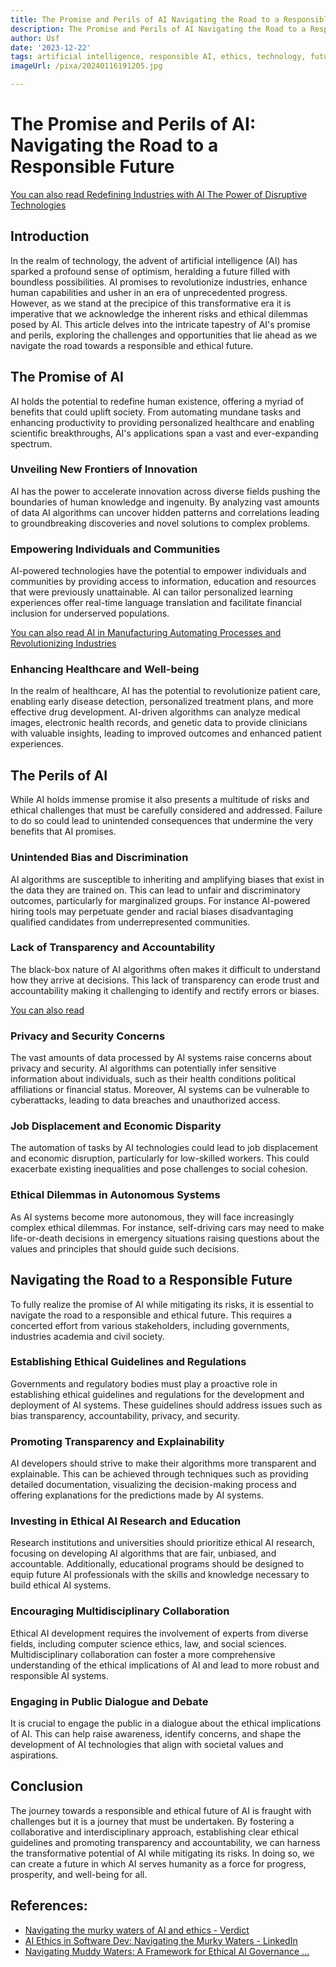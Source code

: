 ```yaml
---
title: The Promise and Perils of AI Navigating the Road to a Responsible Future
description: The Promise and Perils of AI Navigating the Road to a Responsible Future
author: Usf
date: '2023-12-22'
tags: artificial intelligence, responsible AI, ethics, technology, future
imageUrl: /pixa/20240116191205.jpg

---
```

# The Promise and Perils  of AI: Navigating the Road to a  Responsible Future

[You can also read Redefining Industries with AI The  Power of Disruptive Technologies](Redefining%20Industries%20with%20AI%20The%20Power%20of%20Disruptive%20Technologies)


## Introduction

In the realm of technology, the advent of artificial intelligence (AI) has sparked a profound sense of optimism, heralding a future filled with  boundless possibilities. AI  promises to revolutionize industries, enhance human capabilities and usher in an era of unprecedented progress. However, as we  stand at the precipice of this transformative era it is imperative that we acknowledge the inherent risks  and ethical dilemmas posed by AI.  This article delves into the intricate tapestry of AI's promise and perils,  exploring  the challenges  and opportunities that lie ahead as we navigate the road towards a responsible  and ethical future.

## The Promise of AI

AI holds the potential to redefine human existence, offering a myriad of benefits  that could uplift society. From automating mundane  tasks and enhancing productivity to providing personalized healthcare and enabling scientific  breakthroughs, AI's applications span a  vast and  ever-expanding spectrum.

### Unveiling New Frontiers of  Innovation

AI has  the power  to accelerate innovation across diverse fields pushing the boundaries of human knowledge and ingenuity. By analyzing vast amounts of data AI algorithms can uncover hidden patterns and correlations leading to groundbreaking discoveries and novel solutions to complex problems.

### Empowering Individuals  and Communities

AI-powered technologies have the potential  to empower individuals and communities by providing access to  information, education and resources that were previously unattainable. AI can tailor personalized learning experiences offer real-time language  translation  and facilitate financial inclusion for underserved  populations.

[You can also read AI in Manufacturing Automating Processes and  Revolutionizing Industries](AI%20in%20Manufacturing%20Automating%20Processes%20and%20Revolutionizing%20Industries)


### Enhancing Healthcare and Well-being

In the realm of healthcare, AI has the potential to revolutionize patient care, enabling early disease detection, personalized treatment plans, and  more effective drug  development. AI-driven algorithms  can  analyze medical images, electronic health records, and genetic data to provide clinicians  with valuable insights, leading to improved outcomes and enhanced patient experiences.

## The  Perils of  AI

While AI holds immense  promise it also presents a multitude of risks and ethical challenges that must be carefully considered and addressed. Failure  to do so  could lead to unintended  consequences that undermine the  very benefits that AI promises.

### Unintended Bias and Discrimination

AI algorithms are susceptible to inheriting and amplifying biases that exist in the data  they are trained on. This can lead to unfair and discriminatory outcomes,  particularly for marginalized groups. For instance AI-powered hiring tools may perpetuate gender and racial biases disadvantaging qualified candidates from underrepresented communities.

### Lack of Transparency and  Accountability

The black-box nature of AI  algorithms often makes it difficult to  understand how they arrive at decisions. This lack of transparency can erode trust and accountability making  it challenging to identify and rectify errors or biases.

[You can also read ]()


### Privacy and Security Concerns

The vast amounts of  data processed  by AI systems raise concerns about privacy and security. AI algorithms can potentially infer sensitive information about individuals, such  as their health  conditions political affiliations or financial status. Moreover,  AI systems can be vulnerable to  cyberattacks, leading to data breaches and unauthorized access.

### Job Displacement and Economic Disparity

The automation of tasks by AI technologies  could  lead to job displacement and economic disruption, particularly for low-skilled workers. This could  exacerbate existing inequalities and  pose challenges to social cohesion.

### Ethical  Dilemmas in Autonomous Systems

As  AI systems become more autonomous, they will face increasingly complex ethical dilemmas. For instance, self-driving cars may need  to make life-or-death decisions in emergency situations raising questions about  the values and principles that should guide such decisions.

## Navigating the Road  to a Responsible Future

To fully realize the promise of AI while mitigating its risks, it is essential to  navigate the road to a responsible and ethical future. This requires a concerted effort from various  stakeholders, including governments, industries academia and civil  society.

### Establishing Ethical Guidelines and Regulations

Governments and  regulatory bodies must play  a proactive role in establishing ethical  guidelines and regulations for the development and deployment of AI systems. These guidelines should address issues such as bias transparency, accountability, privacy, and security.

### Promoting Transparency and Explainability

AI  developers  should strive to make their algorithms more transparent  and  explainable. This can be achieved through techniques such as providing detailed documentation, visualizing the decision-making process and offering explanations for the  predictions made by AI systems.

### Investing in Ethical AI  Research and Education

Research institutions and universities should prioritize ethical AI research, focusing on developing AI algorithms that are fair, unbiased, and accountable. Additionally, educational programs should be designed to equip future  AI professionals with the skills  and knowledge necessary to build ethical AI systems.

### Encouraging Multidisciplinary Collaboration

Ethical AI development requires the involvement of experts from diverse fields, including computer science ethics, law, and social sciences. Multidisciplinary collaboration can foster a more comprehensive understanding  of the ethical implications of AI and lead to more robust and  responsible AI  systems.

### Engaging in  Public Dialogue and Debate

It  is crucial to engage the  public in a dialogue about the ethical implications of AI.  This can help raise awareness, identify concerns, and shape the development  of AI technologies that align with societal values and aspirations.

## Conclusion

The journey towards a responsible and ethical future  of AI is fraught with challenges but it is a journey that must be  undertaken. By fostering  a collaborative and interdisciplinary approach, establishing clear ethical guidelines and promoting transparency and accountability, we can harness the transformative potential of AI  while mitigating its  risks.  In  doing so, we  can  create a future in which AI serves humanity as a force for progress, prosperity, and well-being for all.

## References:
- [Navigating the murky waters of AI and ethics - Verdict](https://www.verdict.co.uk/comment/ai-ethics-concerns/)
- [AI Ethics in Software Dev: Navigating the Murky Waters - LinkedIn](https://www.linkedin.com/pulse/ai-ethics-software-dev-navigating-murky-waters-dean-bodart-drcse)
- [Navigating Muddy Waters: A Framework for Ethical AI Governance ...](https://medium.com/latinxinai/navigating-muddy-waters-a-framework-for-ethical-ai-governance-inspired-by-the-eu-ai-act-3d6339ba364)
